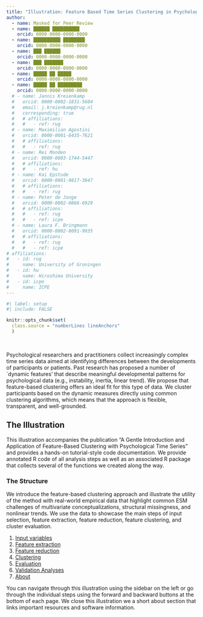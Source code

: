 ```yaml
---
title: "Illustration: Feature Based Time Series Clustering in Psychology [tsFeatureClustR]"
author:
  - name: Masked for Peer Review
  - name: ██████ ██████████
    orcid: 0000-0000-0000-0000
  - name: ██████████ ████████
    orcid: 0000-0000-0000-0000
  - name: ███ ██████
    orcid: 0000-0000-0000-0000
  - name: ███ ███████
    orcid: 0000-0000-0000-0000
  - name: █████ ██ █████
    orcid: 0000-0000-0000-0000
  - name: █████ ██ █████████
    orcid: 0000-0000-0000-0000
  # - name: Jannis Kreienkamp
  #   orcid: 0000-0002-1831-5604
  #   email: j.kreienkamp@rug.nl
  #   corresponding: true
  #   # affiliations:
  #   #   - ref: rug
  # - name: Maximilian Agostini
  #   orcid: 0000-0001-6435-7621
  #   # affiliations:
  #   #   - ref: rug
  # - name: Rei Monden
  #   orcid: 0000-0003-1744-5447
  #   # affiliations:
  #   #   - ref: hu
  # - name: Kai Epstude
  #   orcid: 0000-0001-9817-3847
  #   # affiliations:
  #   #   - ref: rug
  # - name: Peter de Jonge
  #   orcid: 0000-0002-0866-6929
  #   # affiliations:
  #   #   - ref: rug
  #   #   - ref: icpe
  # - name: Laura F. Bringmann
  #   orcid: 0000-0002-8091-9935
  #   # affiliations:
  #   #   - ref: rug
  #   #   - ref: icpe
# affiliations:
#   - id: rug
#     name: University of Groningen
#   - id: hu
#     name: Hiroshima University
#   - id: icpe
#     name: ICPE
---
```


```r
#| label: setup
#| include: FALSE

knitr::opts_chunk$set(
  class.source = "numberLines lineAnchors"
  )
```

<br>

Psychological researchers and practitioners collect increasingly complex time series data aimed at identifying differences between the developments of participants or patients. Past research has proposed a number of `dynamic features' that describe meaningful developmental patterns for psychological data (e.g., instability, inertia, linear trend). We propose that feature-based clustering offers an ideal fit for this type of data. We cluster participants based on the dynamic measures directly using common clustering algorithms, which means that the approach is flexible, transparent, and well-grounded.

## The Illustration

This illustration accompanies the publication "A Gentle Introduction and Application of Feature-Based Clustering with Psychological Time Series" and provides a hands-on tutorial-style code documentation. We provide annotated R code of all analysis steps as well as an associated R package that collects several of the functions we created along the way. 

### The Structure

We introduce the feature-based clustering approach and illustrate the utility of the method with real-world empirical data that highlight common ESM challenges of multivariate conceptualizations, structural missingness, and nonlinear trends. We use the data to showcase the main steps of input selection, feature extraction, feature reduction, feature clustering, and cluster evaluation.

1. [Input variables](01-input-variables.qmd)
2. [Feature extraction](02-feature-extraction.qmd)
3. [Feature reduction](03-feature-reduction.qmd)
4. [Clustering](04-clustering.qmd)
5. [Evaluation](05-evaluation.qmd)
6. [Validation Analyses](06-validation-analyses.qmd)
7. [About](about.qmd)

You can navigate through this illustration using the sidebar on the left or go through the individual steps using the forward and backward buttons at the bottom of each page. We close this illustration we a short about section that links important resources and software information.

